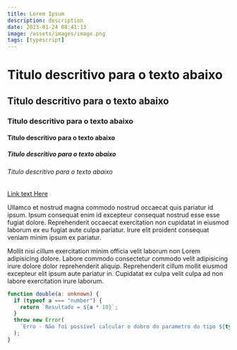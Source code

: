 ```yaml
---
title: Lorem Ipsum
description: description
date: 2023-01-24 08:41:13
image: /assets/images/image.png
tags: [typescript]
---
```


# Titulo descritivo para o texto abaixo

## Titulo descritivo para o texto abaixo

### Titulo descritivo para o texto abaixo

#### Titulo descritivo para o texto abaixo

##### Titulo descritivo para o texto abaixo

###### Titulo descritivo para o texto abaixo

[Link text Here](https://link-url-here.org)

Ullamco et nostrud magna commodo nostrud occaecat quis pariatur id ipsum. Ipsum
consequat enim id excepteur consequat nostrud esse esse fugiat dolore.
Reprehenderit occaecat exercitation non cupidatat in eiusmod laborum ex eu
fugiat aute culpa pariatur. Irure elit proident consequat veniam minim ipsum ex
pariatur.

Mollit nisi cillum exercitation minim officia velit laborum non Lorem
adipisicing dolore. Labore commodo consectetur commodo velit adipisicing irure
dolore dolor reprehenderit aliquip. Reprehenderit cillum mollit eiusmod
excepteur elit ipsum aute pariatur in. Cupidatat ex culpa velit culpa ad non
labore exercitation irure laborum.

```typescript
function double(a: unknown) {
  if (typeof a === "number") {
    return `Resultado = ${a * 10}`;
  }
  throw new Error(
    `Erro - Não foi possível calcular o dobro do parametro do tipo ${typeof a}`
  );
}
```
